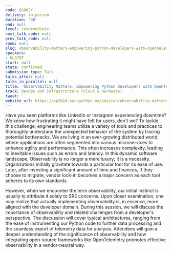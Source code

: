 ```yaml
---
code: QS8KJY
delivery: in-person
duration: '30'
end: null
level: intermediate
next_talk_code: null
prev_talk_code: null
room: null
slug: observability-matters-empowering-python-developers-with-opentelemetry
speakers:
- ULG79T
start: null
state: confirmed
submission_type: Talk
talks_after: null
talks_in_parallel: null
title: 'Observability Matters: Empowering Python Developers with OpenTelemetry.'
track: DevOps and Infrastructure (Cloud & Hardware)
tweet: ''
website_url: https://ep2024.europython.eu/session/observability-matters-empowering-python-developers-with-opentelemetry
---
```


Have you seen platforms like LinkedIn or Instagram experiencing downtime? We know how frustrating it might have felt for users, don't we? To tackle this challenge, engineering teams utilize a variety of tools and practices to thoroughly understand the unexpected behavior of the system by tracing potential bottlenecks. We are living in an ever-growing distributed world, where applications are often segmented into various microservices to enhance agility and performance. This often increases complexity, leading to inevitable issues such as errors and latency. In this dynamic software landscape, Observability is no longer a mere luxury; it is a necessity. Organizations initially gravitate towards a particular tool for its ease of use. Later, after investing a significant amount of time and finances, if they choose to migrate, vendor lock-in becomes a major concern as each tool adheres to its own standards.

However, when we encounter the term observability, our initial instinct is usually to attribute it solely to SRE concerns. Upon closer examination, one may realize that actually implementing observability is, in essence, more aligned with the developer domain. During this session, we will discuss the importance of observability and related challenges from a developer's perspective. The discussion will cover typical architectures, ranging from the ease of instrumenting our Python code to further data processing and the seamless export of telemetry data for analysis. Attendees will gain a deeper understanding of the significance of observability and how integrating open-source frameworks like OpenTelemetry promotes effective observability in a vendor-neutral way.
